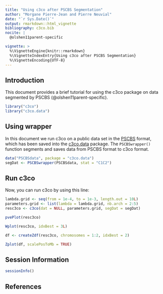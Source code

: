 ```yaml
---
title: "Using c3co after PSCBS Segmentation"
author: "Morgane Pierre-Jean and Pierre Neuvial"
date: "`r Sys.Date()`"
output: rmarkdown::html_vignette
bibliography: c3co.bib
nocite: | 
  @olshen11parent-specific

vignette: >
  %\VignetteEngine{knitr::rmarkdown}
  %\VignetteIndexEntry{Using c3co after PSCBS Segmentation}
  %\VignetteEncoding{UTF-8}
---
```


## Introduction

This document provides a brief tutorial for using the c3co package on data segmented by PSCBS (@olshen11parent-specific).

```r
library("c3co")
library("c3co.data")
```

## Using wrapper

In this document we run c3co on a public data set in the [PSCBS] format, which has been saved into the [c3co.data] package. The `PSCBSwrapper()` function segments and saves data from PSCBS format to c3co format.

```r
data("PSCBSdata", package = "c3co.data")
segDat <- PSCBSwrapper(PSCBSdata, stat = "C1C2")
```

## Run c3co ##
Now, you can run c3co by using this line:
```r
lambda.grid <- seq(from = 1e-4, to = 1e-3, length.out = 10L)
parameters.grid <- list(lambda = lambda.grid, nb.arch = 2:5)
resc3co <- c3co(dat = NULL, parameters.grid, segDat = segDat)
```
```r
pvePlot(resc3co)
```

```r
Wplot(resc3co, idxBest = 3L)
```

```r
df <- createZdf(resc3co, chromosomes = 1:2, idxBest = 2)
```

```r
Zplot(df, scalePosToMb = TRUE)
```

## Session Information

```r
sessionInfo()
```


## References


[c3co.data]: https://github.com/pneuvial/c3co-data
[PSCBS]: https://cran.r-project.org/package=PSCBS
